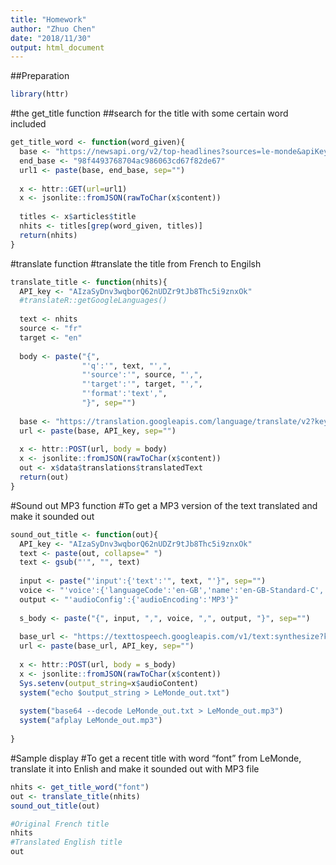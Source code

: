 ```yaml
---
title: "Homework"
author: "Zhuo Chen"
date: "2018/11/30"
output: html_document
---
```


##Preparation
```r
library(httr)
```

#the get_title function
##search for the title with some certain word included
```r
get_title_word <- function(word_given){
  base <- "https://newsapi.org/v2/top-headlines?sources=le-monde&apiKey="
  end_base <- "98f4493768704ac986063cd67f82de67"
  url1 <- paste(base, end_base, sep="")
  
  x <- httr::GET(url=url1)
  x <- jsonlite::fromJSON(rawToChar(x$content))
  
  titles <- x$articles$title
  nhits <- titles[grep(word_given, titles)]
  return(nhits)
}
```

#translate function
#translate the title from French to Engilsh
```r
translate_title <- function(nhits){
  API_key <- "AIzaSyDnv3wqborQ62nUDZr9tJb8Thc5i9znxOk"
  #translateR::getGoogleLanguages()
  
  text <- nhits
  source <- "fr"
  target <- "en"
  
  body <- paste("{",
                "'q':'", text, "',", 
                "'source':'", source, "',",
                "'target':'", target, "',",
                "'format':'text',",  
                "}", sep="")
  
  base <- "https://translation.googleapis.com/language/translate/v2?key="
  url <- paste(base, API_key, sep="")
  
  x <- httr::POST(url, body = body)
  x <- jsonlite::fromJSON(rawToChar(x$content))
  out <- x$data$translations$translatedText
  return(out)
}
```

#Sound out MP3 function
#To get a MP3 version of the text translated and make it sounded out
```r
sound_out_title <- function(out){
  API_key <- "AIzaSyDnv3wqborQ62nUDZr9tJb8Thc5i9znxOk"
  text <- paste(out, collapse=" ")
  text <- gsub("'", "", text)
  
  input <- paste("'input':{'text':'", text, "'}", sep="")
  voice <- "'voice':{'languageCode':'en-GB','name':'en-GB-Standard-C','ssmlGender':'FEMALE'}"
  output <- "'audioConfig':{'audioEncoding':'MP3'}"
  
  s_body <- paste("{", input, ",", voice, ",", output, "}", sep="")
  
  base_url <- "https://texttospeech.googleapis.com/v1/text:synthesize?key="
  url <- paste(base_url, API_key, sep="")
  
  x <- httr::POST(url, body = s_body)
  x <- jsonlite::fromJSON(rawToChar(x$content))
  Sys.setenv(output_string=x$audioContent)
  system("echo $output_string > LeMonde_out.txt")
  
  system("base64 --decode LeMonde_out.txt > LeMonde_out.mp3")
  system("afplay LeMonde_out.mp3")
  
}
```

#Sample display
#To get a recent title  with word "font" from LeMonde, translate it into Enlish and make it sounded out with MP3 file
```r
nhits <- get_title_word("font")
out <- translate_title(nhits)
sound_out_title(out)

#Original French title
nhits
#Translated English title
out
```